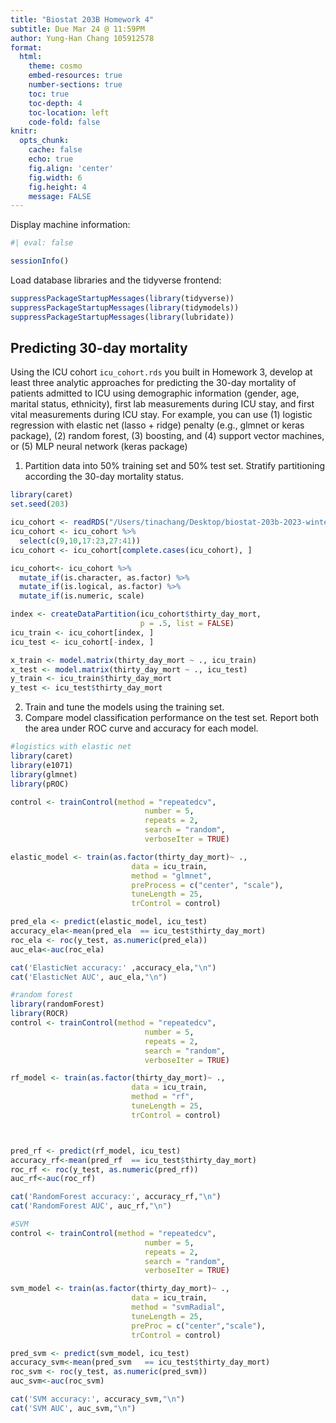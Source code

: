 ```yaml
---
title: "Biostat 203B Homework 4"
subtitle: Due Mar 24 @ 11:59PM
author: Yung-Han Chang 105912578
format:
  html:
    theme: cosmo
    embed-resources: true
    number-sections: true
    toc: true
    toc-depth: 4
    toc-location: left
    code-fold: false
knitr:
  opts_chunk: 
    cache: false    
    echo: true
    fig.align: 'center'
    fig.width: 6
    fig.height: 4
    message: FALSE
---
```


Display machine information:
```r
#| eval: false

sessionInfo()
```
Load database libraries and the tidyverse frontend:
```r

suppressPackageStartupMessages(library(tidyverse))
suppressPackageStartupMessages(library(tidymodels))
suppressPackageStartupMessages(library(lubridate))
```

## Predicting 30-day mortality

Using the ICU cohort `icu_cohort.rds` you built in Homework 3, develop at least three analytic approaches for predicting the 30-day mortality of patients admitted to ICU using demographic information (gender, age, marital status, ethnicity), first lab measurements during ICU stay, and first vital measurements during ICU stay. For example, you can use (1) logistic regression with elastic net (lasso + ridge) penalty (e.g., glmnet or keras package), (2) random forest, (3) boosting, and (4) support vector machines, or (5) MLP neural network (keras package)

1. Partition data into 50% training set and 50% test set. Stratify partitioning according the 30-day mortality status.
```r
library(caret)
set.seed(203)

icu_cohort <- readRDS("/Users/tinachang/Desktop/biostat-203b-2023-winter/hw4/icu_cohort.rds")
icu_cohort <- icu_cohort %>% 
  select(c(9,10,17:23,27:41))
icu_cohort <- icu_cohort[complete.cases(icu_cohort), ]

icu_cohort<- icu_cohort %>%
  mutate_if(is.character, as.factor) %>%
  mutate_if(is.logical, as.factor) %>%
  mutate_if(is.numeric, scale)

index <- createDataPartition(icu_cohort$thirty_day_mort,
                             p = .5, list = FALSE)
icu_train <- icu_cohort[index, ]
icu_test <- icu_cohort[-index, ]

x_train <- model.matrix(thirty_day_mort ~ ., icu_train)
x_test <- model.matrix(thirty_day_mort ~ ., icu_test)
y_train <- icu_train$thirty_day_mort
y_test <- icu_test$thirty_day_mort
```

2. Train and tune the models using the training set.
3. Compare model classification performance on the test set. Report both the area under ROC curve and accuracy for each model.
```r
#logistics with elastic net
library(caret)
library(e1071)
library(glmnet)
library(pROC)

control <- trainControl(method = "repeatedcv",
                              number = 5,
                              repeats = 2,
                              search = "random",
                              verboseIter = TRUE)

elastic_model <- train(as.factor(thirty_day_mort)~ .,
                           data = icu_train,
                           method = "glmnet",
                           preProcess = c("center", "scale"),
                           tuneLength = 25,
                           trControl = control)

pred_ela <- predict(elastic_model, icu_test)
accuracy_ela<-mean(pred_ela  == icu_test$thirty_day_mort)
roc_ela <- roc(y_test, as.numeric(pred_ela))
auc_ela<-auc(roc_ela)
```

```r
cat('ElasticNet accuracy:' ,accuracy_ela,"\n")
cat('ElasticNet AUC', auc_ela,"\n")
```

```r
#random forest
library(randomForest)
library(ROCR)
control <- trainControl(method = "repeatedcv",
                              number = 5,
                              repeats = 2,
                              search = "random",
                              verboseIter = TRUE)

rf_model <- train(as.factor(thirty_day_mort)~ .,
                           data = icu_train,
                           method = "rf",
                           tuneLength = 25,
                           trControl = control)



pred_rf <- predict(rf_model, icu_test)
accuracy_rf<-mean(pred_rf  == icu_test$thirty_day_mort)
roc_rf <- roc(y_test, as.numeric(pred_rf))
auc_rf<-auc(roc_rf)
```
```r
cat('RandomForest accuracy:', accuracy_rf,"\n")
cat('RandomForest AUC', auc_rf,"\n")
```

```r
#SVM
control <- trainControl(method = "repeatedcv",
                              number = 5,
                              repeats = 2,
                              search = "random",
                              verboseIter = TRUE)

svm_model <- train(as.factor(thirty_day_mort)~ .,
                           data = icu_train,
                           method = "svmRadial", 
                           tuneLength = 25,                  
                           preProc = c("center","scale"),
                           trControl = control)

pred_svm <- predict(svm_model, icu_test)
accuracy_svm<-mean(pred_svm   == icu_test$thirty_day_mort)
roc_svm <- roc(y_test, as.numeric(pred_svm))
auc_svm<-auc(roc_svm)
```

```r
cat('SVM accuracy:', accuracy_svm,"\n")
cat('SVM AUC', auc_svm,"\n")
```


